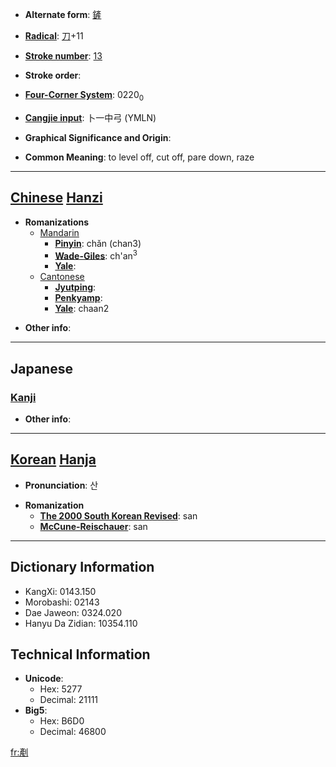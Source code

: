 * '''Alternate form''': [[鏟]]

* '''[[Wiktionary:Chinese radical index| Radical]]''': [[Wiktionary:Chinese radical index 刀|刀]]+11

* '''[[Wiktionary:Chinese total strokes index|Stroke number]]''': [[Wiktionary:Chinese total strokes index 13|13]]

* '''Stroke order''': 

* '''[[Wiktionary:Chinese four corner index|Four-Corner System]]''': 0220<sub>0</sub>

* '''[[Wiktionary:Chinese Cangjie index|Cangjie input]]''': 卜一中弓 (YMLN)

* '''Graphical Significance and Origin''': 

* '''Common Meaning''': to level off, cut off, pare down, raze

----

== [[Chinese]] [[Hanzi]] ==

* '''Romanizations'''
** [[Mandarin]]
*** '''[[Pinyin]]''': chǎn (chan3)
*** '''[[Wade-Giles]]''': ch'an<sup>3</sup>
*** '''[[Yale]]''': 
**[[Cantonese]]
***'''[[Jyutping]]''':
***'''[[Penkyamp]]''': 
***'''[[Yale]]''': chaan2

* '''Other info''': 

----

==Japanese==
===[[Kanji]]===
{{kanji|on readings=[[さん]] (san), [[せん]] (sen)|kun readings=[[けずる]] (kezuru)}}

* '''Other info''':  

----

== [[Korean]] [[Hanja]] ==

* '''Pronunciation''': 산

* '''Romanization'''
** '''[[The 2000 South Korean Revised Romanization|The 2000 South Korean Revised]]''': san
** '''[[McCune-Reischauer]]''': san

----

== Dictionary Information ==

* KangXi: 0143.150
* Morobashi: 02143
* Dae Jaweon: 0324.020
* Hanyu Da Zidian: 10354.110

== Technical Information ==

* '''Unicode''':
** Hex: 5277
** Decimal: 21111
* '''Big5''':
** Hex: B6D0
** Decimal: 46800

[[fr:剷]]